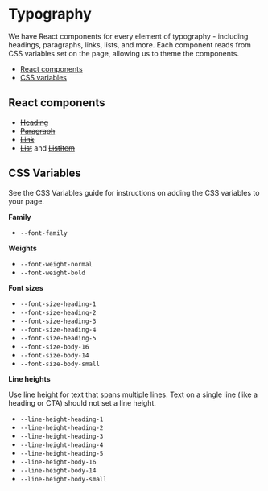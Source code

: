 

<Meta title="Foundations/Typography" />

<ThemeVariables />

# Typography

We have React components for every element of typography - including headings,
paragraphs, links, lists, and more. Each component reads from CSS variables set
on the page, allowing us to theme the components.

- [React components]
- [CSS variables]

## React components

- ~~[Heading]~~
- ~~[Paragraph]~~
- ~~[Link]~~
- ~~[List]~~ and ~~[ListItem]~~

## CSS Variables

See the <LinkTo kind="Guides/CSS Variables" story="page">CSS Variables guide</LinkTo>
for instructions on adding the CSS variables to your page.

**Family**

- `--font-family`

**Weights**

- `--font-weight-normal`
- `--font-weight-bold`

**Font sizes**

- `--font-size-heading-1`
- `--font-size-heading-2`
- `--font-size-heading-3`
- `--font-size-heading-4`
- `--font-size-heading-5`
- `--font-size-body-16`
- `--font-size-body-14`
- `--font-size-body-small`

**Line heights**

<Alert>
  Use line height for text that spans multiple lines. Text on a single line
  (like a heading or CTA) should not set a line height.
</Alert>

- `--line-height-heading-1`
- `--line-height-heading-2`
- `--line-height-heading-3`
- `--line-height-heading-4`
- `--line-height-heading-5`
- `--line-height-body-16`
- `--line-height-body-14`
- `--line-height-body-small`

[react components]: #react-components
[css variables]: #css-variables
[heading]: #
[paragraph]: #
[link]: #
[list]: #
[listitem]: #
